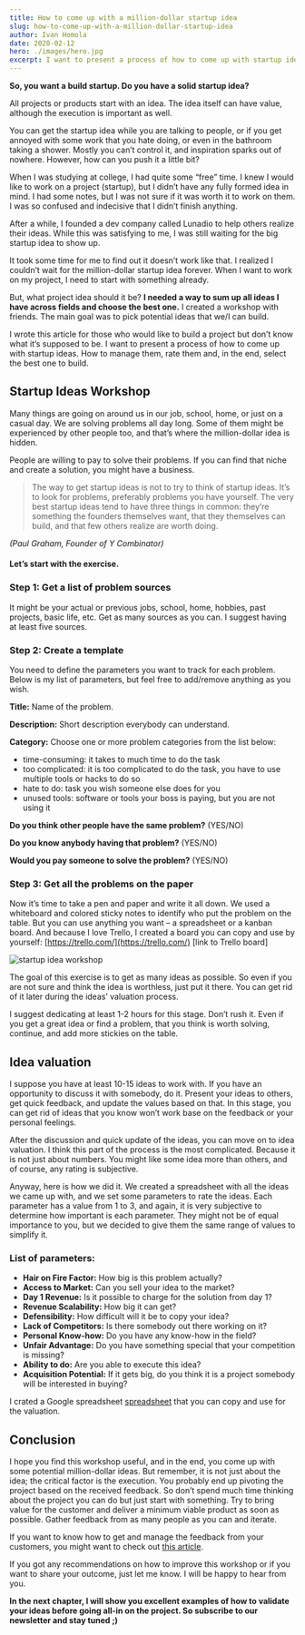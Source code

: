 ```yaml
---
title: How to come up with a million-dollar startup idea
slug: how-to-come-up-with-a-million-dollar-startup-idea
author: Ivan Homola
date: 2020-02-12
hero: ./images/hero.jpg
excerpt: I want to present a process of how to come up with startup ideas. How to manage them, rate them and, in the end, select the best one to build.
---
```


**So, you want a build startup. Do you have a solid startup idea?**

All projects or products start with an idea. The idea itself can have value, although the execution is important as well.

You can get the startup idea while you are talking to people, or if you get annoyed with some work that you hate doing, or even in the bathroom taking a shower. Mostly you can’t control it, and inspiration sparks out of nowhere. However, how can you push it a little bit?

When I was studying at college, I had quite some “free” time. I knew I would like to work on a project (startup), but I didn’t have any fully formed idea in mind. I had some notes, but I was not sure if it was worth it to work on them. I was so confused and indecisive that I didn’t finish anything.

After a while, I founded a dev company called Lunadio to help others realize their ideas. While this was satisfying to me, I was still waiting for the big startup idea to show up.

It took some time for me to find out it doesn’t work like that. I realized I couldn’t wait for the million-dollar startup idea forever. When I want to work on my project, I need to start with something already.

But, what project idea should it be? **I needed a way to sum up all ideas I have across fields and choose the best one.** I created a workshop with friends. The main goal was to pick potential ideas that we/I can build.

I wrote this article for those who would like to build a project but don’t know what it’s supposed to be. I want to present a process of how to come up with startup ideas. How to manage them, rate them and, in the end, select the best one to build.

## **Startup Ideas Workshop**

Many things are going on around us in our job, school, home, or just on a casual day. We are solving problems all day long. Some of them might be experienced by other people too, and that’s where the million-dollar idea is hidden.

People are willing to pay to solve their problems. If you can find that niche and create a solution, you might have a business.

> The way to get startup ideas is not to try to think of startup ideas. It’s to look for problems, preferably problems you have yourself. The very best startup ideas tend to have three things in common: they’re something the founders themselves want, that they themselves can build, and that few others realize are worth doing.

_(Paul Graham, Founder of Y Combinator)_

#### Let’s start with the exercise.

### **Step 1: Get a list of problem sources**

It might be your actual or previous jobs, school, home, hobbies, past projects, basic life, etc. Get as many sources as you can. I suggest having at least five sources.

### **Step 2: Create a template**

You need to define the parameters you want to track for each problem. Below is my list of parameters, but feel free to add/remove anything as you wish.

**Title:** Name of the problem.

**Description:** Short description everybody can understand.

**Category:** Choose one or more problem categories from the list below:

*   time-consuming: it takes to much time to do the task
*   too complicated: it is too complicated to do the task, you have to use multiple tools or hacks to do so
*   hate to do: task you wish someone else does for you
*   unused tools: software or tools your boss is paying, but you are not using it

**Do you think other people have the same problem?** (YES/NO)

**Do you know anybody having that problem?** (YES/NO)

**Would you pay someone to solve the problem?** (YES/NO)

### Step 3: Get all the problems on the paper

Now it’s time to take a pen and paper and write it all down. We used a whiteboard and colored sticky notes to identify who put the problem on the table. But you can use anything you want – a spreadsheet or a kanban board. And because I love Trello, I created a board you can copy and use by yourself: [https://trello.com/](https://trello.com/) \[link to Trello board\]

![startup idea workshop](./images/ivan-semy-startupidea.png)

The goal of this exercise is to get as many ideas as possible. So even if you are not sure and think the idea is worthless, just put it there. You can get rid of it later during the ideas’ valuation process.

I suggest dedicating at least 1-2 hours for this stage. Don’t rush it. Even if you get a great idea or find a problem, that you think is worth solving, continue, and add more stickies on the table.

## Idea valuation

I suppose you have at least 10-15 ideas to work with. If you have an opportunity to discuss it with somebody, do it. Present your ideas to others, get quick feedback, and update the values based on that. In this stage, you can get rid of ideas that you know won’t work base on the feedback or your personal feelings.

After the discussion and quick update of the ideas, you can move on to idea valuation. I think this part of the process is the most complicated. Because it is not just about numbers. You might like some idea more than others, and of course, any rating is subjective.

Anyway, here is how we did it. We created a spreadsheet with all the ideas we came up with, and we set some parameters to rate the ideas. Each parameter has a value from 1 to 3, and again, it is very subjective to determine how important is each parameter. They might not be of equal importance to you, but we decided to give them the same range of values to simplify it.

### List of parameters:

*   **Hair on Fire Factor:** How big is this problem actually?
*   **Access to Market:** Can you sell your idea to the market?
*   **Day 1 Revenue:** Is it possible to charge for the solution from day 1?
*   **Revenue Scalability:** How big it can get?
*   **Defensibility:** How difficult will it be to copy your idea?
*   **Lack of Competitors:** Is there somebody out there working on it?
*   **Personal Know-how:** Do you have any know-how in the field?
*   **Unfair Advantage:** Do you have something special that your competition is missing?
*   **Ability to do:** Are you able to execute this idea?
*   **Acquisition Potential:** If it gets big, do you think it is a project somebody will be interested in buying?

I crated a Google spreadsheet [spreadsheet](https://docs.google.com/spreadsheets/d/1cj0b4N2undRaoT1taHOldA6Bua1m0J8rSE7KUbN63mY/edit#gid=0) that you can copy and use for the valuation.

## Conclusion

I hope you find this workshop useful, and in the end, you come up with some potential million-dollar ideas. But remember, it is not just about the idea; the critical factor is the execution. You probably end up pivoting the project based on the received feedback. So don’t spend much time thinking about the project you can do but just start with something. Try to bring value for the customer and deliver a minimum viable product as soon as possible. Gather feedback from as many people as you can and iterate.

If you want to know how to get and manage the feedback from your customers, you might want to check out [this article](https://lunadio.netlify.com/efficient-feedback-management-as-a-growth-tactic "Efficient feedback management as a growth tactic").

If you got any recommendations on how to improve this workshop or if you want to share your outcome, just let me know. I will be happy to hear from you.

**In the next chapter, I will show you excellent examples of how to validate your ideas before going all-in on the project. So subscribe to our newsletter and stay tuned ;)**
